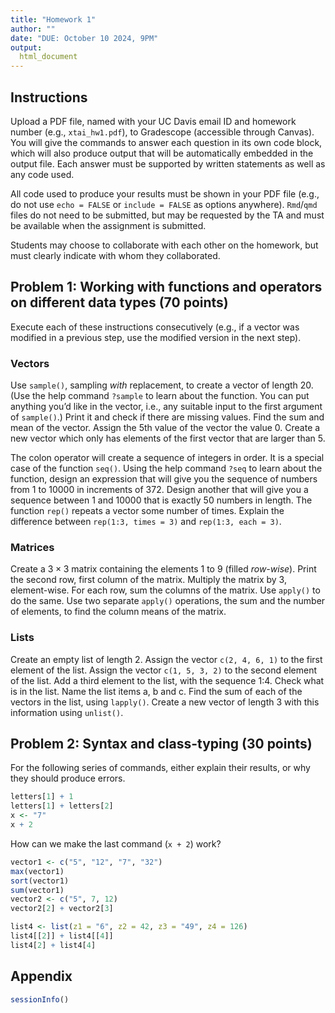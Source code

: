 ```yaml
---
title: "Homework 1"
author: ""
date: "DUE: October 10 2024, 9PM"
output: 
  html_document
---
```


## Instructions
Upload a PDF file, named with your UC Davis email ID and homework number (e.g., `xtai_hw1.pdf`), to Gradescope (accessible through Canvas). You will give the commands to answer each question in its own code block, which will also produce output that will be automatically embedded in the output file. Each answer must be supported by written statements as well as any code used. 

All code used to produce your results must be shown in your PDF file (e.g., do not use `echo = FALSE` or `include = FALSE` as options anywhere). `Rmd`/`qmd` files do not need to be submitted, but may be requested by the TA and must be available when the assignment is submitted. 

Students may choose to collaborate with each other on the homework, but must clearly indicate with whom they collaborated. 

## Problem 1: Working with functions and operators on different data types (70 points)
Execute each of these instructions consecutively (e.g., if a vector was modified in a previous step, use the modified version in the next step).

### Vectors 
Use `sample()`, sampling *with* replacement, to create a vector of length 20. (Use the help command `?sample` to learn about the function. You can put anything you'd like in the vector, i.e., any suitable input to the first argument of `sample()`.) Print it and check if there are missing values. Find the sum and mean of the vector. Assign the 5th value of the vector the value 0. Create a new vector which only has elements of the first vector that are larger than 5.

The colon operator will create a sequence of integers in order. It is a special case of the function `seq()`. Using the help command `?seq` to learn about the function, design an expression that will give you the sequence of numbers from 1 to 10000 in increments of 372. Design another that will give you a sequence between 1 and 10000 that is exactly 50 numbers in length. The function `rep()` repeats a vector some number of times. Explain the difference between `rep(1:3, times = 3)` and `rep(1:3, each = 3)`.

### Matrices
Create a $3 \times 3$ matrix containing the elements 1 to 9 (filled *row-wise*). Print the second row, first column of the matrix. Multiply the matrix by 3, element-wise. For each row, sum the columns of the matrix. Use `apply()` to do the same. Use two separate `apply()` operations, the sum and the number of elements, to find the column means of the matrix. 

### Lists
Create an empty list of length 2. Assign the vector `c(2, 4, 6, 1)` to the first element of the list. Assign the vector `c(1, 5, 3, 2)` to the second element of the list. Add a third element to the list, with the sequence 1:4. Check what is in the list. Name the list items a, b and c. Find the sum of each of the vectors in the list, using `lapply()`. Create a new vector of length 3 with this information using `unlist()`. 

## Problem 2: Syntax and class-typing (30 points)
For the following series of commands, either explain their results, or why they should produce errors.

```r
letters[1] + 1
letters[1] + letters[2]
x <- "7"
x + 2
```
How can we make the last command (`x + 2`) work? 

```r
vector1 <- c("5", "12", "7", "32")
max(vector1)
sort(vector1)
sum(vector1)
vector2 <- c("5", 7, 12)
vector2[2] + vector2[3]
```


```r
list4 <- list(z1 = "6", z2 = 42, z3 = "49", z4 = 126)
list4[[2]] + list4[[4]]
list4[2] + list4[4]
```


## Appendix

```r
sessionInfo()
```
